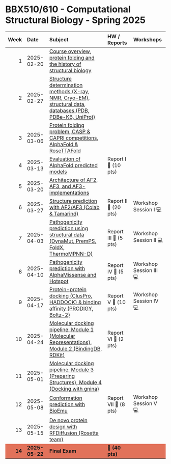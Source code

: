 BBX510/610 - Computational Structural Biology - Spring 2025
================

<table>
<thead>
<tr>
<th style="text-align:right;">Week</th>
<th style="text-align:left;">Date</th>
<th style="text-align:left;">Subject</th>
<th style="text-align:left;">HW / Reports</th>
<th style="text-align:left;">Workshops</th>
</tr>
</thead>
<tbody>
<tr>
<td style="text-align:right;">1</td>
<td style="text-align:left;">2025-02-20</td>
<td style="text-align:left;"><a href="https://github.com/incisrdg/Computational_structural_biology_25_fall/blob/main/Week%201%3A%20Course%20overview%2C%20protein%20folding%20and%20the%20history%20of%20structural%20biology/%20Week%201%3A%20Course%20overview%2C%20protein%20folding%20and%20the%20history%20of%20structural%20biology.md">Course overview, protein folding and the history of structural biology</a></td>
<td style="text-align:left;"></td>
<td style="text-align:left;"></td>
</tr>

<tr>
<td style="text-align:right;">2</td>
<td style="text-align:left;">2025-02-27</td>
<td style="text-align:left;"><a href="https://github.com/incisrdg/Computational_structural_biology_25_fall/blob/main/Week%202%3A%20Structure%20determination%20methods%20(X-ray%2C%20NMR%2C%20Cryo-EM)%2C%20what%20the%20structural%20data%20look%20like%2C%20structural%20databases%20(PDB%2C%20PDBe-KB%2C%20UniProt)/Week%202%3A%20Structure%20determination%20methods%20(X-ray%2C%20NMR%2C%20Cryo-EM)%2C%20what%20the%20structural%20data%20look%20like%2C%20structural%20databases%20(PDB%2C%20PDBe-KB%2C%20UniProt).md">Structure determination methods (X-ray, NMR, Cryo-EM), structural data, databases (PDB, PDBe-KB, UniProt)</a></td>
<td style="text-align:left;"></td>
<td style="text-align:left;"></td>
</tr>

<tr>
<td style="text-align:right;">3</td>
<td style="text-align:left;">2025-03-06</td>
<td style="text-align:left;"><a href="https://github.com/incisrdg/Computational_structural_biology_25_fall/blob/main/Week%203%3A%20Protein%20folding%20problem%2C%20CASP%20and%20CAPRI%20competitions%2C%20AlphaFold%20and%20RosettaFold%20as%20groundbreaking%20teams/Week%203%3A%20Protein%20folding%20problem%2C%20CASP%20and%20CAPRI%20competitions%2C%20AlphaFold%20and%20RosettaFold%20as%20groundbreaking%20teams.md">Protein folding problem, CASP & CAPRI competitions, AlphaFold & RoseTTAFold</a></td>
<td style="text-align:left;"></td>
<td style="text-align:left;"></td>
</tr>

<tr>
<td style="text-align:right;">4</td>
<td style="text-align:left;">2025-03-13</td>
<td style="text-align:left;"><a href="https://github.com/incisrdg/Computational_structural_biology_25_fall/blob/main/Week%204%3A%20Evaluation%20of%20AlphaFold%20predicted%20models/Week%204%3A%20Evaluation%20of%20AlphaFold%20predicted%20models.md">Evaluation of AlphaFold predicted models</a></td>
<td style="text-align:left;">Report I 📝 (10 pts)</td>
<td style="text-align:left;"></td>
</tr>

<tr>
<td style="text-align:right;">5</td>
<td style="text-align:left;">2025-03-20</td>
<td style="text-align:left;"><a href="https://github.com/incisrdg/Computational_structural_biology_25_fall/blob/main/Week%205%3A%20Architecture%20of%20AF2%2C%20AF3%2C%20and%20AF3-implementations/Week%205%3A%20Architecture%20of%20AF2%2C%20AF3%2C%20and%20AF3-implementations.md">Architecture of AF2, AF3, and AF3-implementations</a></td>
<td style="text-align:left;"></td>
<td style="text-align:left;"></td>
</tr>

<tr>
<td style="text-align:right;">6</td>
<td style="text-align:left;">2025-03-27</td>
<td style="text-align:left;"><a href="https://github.com/incisrdg/Computational_structural_biology_25_fall/blob/main/Week%206%3A%20Structure%20predcition%20with%20AF2%2C%20AF3%2C%20and%20AF3-implementations%20using%20Colab%20and%20Tamarind/Week%206%3A%20Structure%20predcition%20with%20AF2%2C%20AF3%2C%20and%20AF3-implementations%20using%20Colab%20and%20Tamarind.md">Structure prediction with AF2/AF3 (Colab & Tamarind)</a></td>
<td style="text-align:left;">Report II 📝 (20 pts)</td>
<td style="text-align:left;">Workshop Session I 💻</td>
</tr>

<tr>
<td style="text-align:right;">7</td>
<td style="text-align:left;">2025-04-03</td>
<td style="text-align:left;"><a href="https://github.com/incisrdg/Computational_structural_biology_25_fall/blob/main/Week%207%3A%20Pathogenicity%20prediction%20using%20structural%20data%20(single%20mutant%3A%20DynaMut%2C%20PremPS%2C%20FoldX%2C%20double%20mutant%3A%20ThermoMPNN-D)/Week%207%3A%20Pathogenicity%20prediction%20using%20structural%20data%20(single%20mutant%3A%20DynaMut%2C%20PremPS%2C%20FoldX%2C%20double%20mutant%3A%20ThermoMPNN-D).md">Pathogenicity prediction using structural data (DynaMut, PremPS, FoldX, ThermoMPNN-D)</a></td>
<td style="text-align:left;">Report III 📝 (5 pts)</td>
<td style="text-align:left;">Workshop Session II 💻</td>
</tr>

<tr>
<td style="text-align:right;">8</td>
<td style="text-align:left;">2025-04-10</td>
<td style="text-align:left;"><a href="https://github.com/incisrdg/Computational_structural_biology_25_fall/blob/main/Week%208%3A%20Pathogenicity%20prediction%20with%20AlphaMissense%20and%20Hotspot/Week%208%3A%20Pathogenicity%20prediction%20with%20AlphaMissense%20and%20Hotspot.md">Pathogenicity prediction with AlphaMissense and Hotspot</a></td>
<td style="text-align:left;">Report IV 📝 (5 pts)</td>
<td style="text-align:left;">Workshop Session III 💻</td>
</tr>

<tr>
<td style="text-align:right;">9</td>
<td style="text-align:left;">2025-04-17</td>
<td style="text-align:left;"><a href="https://github.com/incisrdg/Computational_structural_biology_25_fall/blob/main/Week%209%3A%20Protein-protein%20docking%20(rigid-body%20docking%3A%20ClusPro%2C%20flexible%20docking%3A%20HADDOCK)%20and%20binding%20affinity%20calculations%20(PRODIGY%2C%20Boltz-2)/Week%209%3A%20Protein-protein%20docking%20(rigid-body%20docking%3A%20ClusPro%2C%20flexible%20docking%3A%20HADDOCK)%20and%20binding%20affinity%20calculations%20(PRODIGY%2C%20Boltz-2).md">Protein-protein docking (ClusPro, HADDOCK) & binding affinity (PRODIGY, Boltz-2)</a></td>
<td style="text-align:left;">Report V 📝 (10 pts)</td>
<td style="text-align:left;">Workshop Session IV 💻</td>
</tr>

<tr>
<td style="text-align:right;">10</td>
<td style="text-align:left;">2025-04-24</td>
<td style="text-align:left;"><a href="https://github.com/incisrdg/Computational_structural_biology_25_fall/blob/main/Week%2010%3A%20Molecular%20docking%20pipeline%3A%20module%201%20(Digital%20Representations%20of%20Molecules)%20and%20module%202%20(Exploring%20Chemical%20and%20Biological%20Data%20With%20BidingDB%20and%20the%20RDKit)/Week%2010%3A%20Molecular%20docking%20pipeline%3A%20module%201%20(Digital%20Representations%20of%20Molecules)%20and%20module%202%20(Exploring%20Chemical%20and%20Biological%20Data%20With%20BidingDB%20and%20the%20RDKit).md">Molecular docking pipeline: Module 1 (Molecular Representations), Module 2 (BindingDB, RDKit)</a></td>
<td style="text-align:left;">Report VI 📝 (2 pts)</td>
<td style="text-align:left;"></td>
</tr>

<tr>
<td style="text-align:right;">11</td>
<td style="text-align:left;">2025-05-01</td>
<td style="text-align:left;"><a href="https://github.com/incisrdg/Computational_structural_biology_25_fall/blob/main/Week%2011%3A%20Molecular%20docking%20pipeline%3A%20module%203%20(Preparing%20Structures%20for%20Docking)%20and%20module%204%20(Molecular%20Docking%20using%20gnina)/Week%2011%3A%20Molecular%20docking%20pipeline%3A%20module%203%20(Preparing%20Structures%20for%20Docking)%20and%20module%204%20(Molecular%20Docking%20using%20gnina).md">Molecular docking pipeline: Module 3 (Preparing Structures), Module 4 (Docking with gnina)</a></td>
<td style="text-align:left;"></td>
<td style="text-align:left;"></td>
</tr>

<tr>
<td style="text-align:right;">12</td>
<td style="text-align:left;">2025-05-08</td>
<td style="text-align:left;"><a href="https://github.com/incisrdg/Computational_structural_biology_25_fall/blob/main/Week%2012%3A%20Conformation%20prediction%20with%20BioEmu/Week%2012%3A%20Conformation%20prediction%20with%20BioEmu.md">Conformation prediction with BioEmu</a></td>
<td style="text-align:left;">Report VII 📝 (8 pts)</td>
<td style="text-align:left;">Workshop Session V 💻</td>
</tr>

<tr>
<td style="text-align:right;">13</td>
<td style="text-align:left;">2025-05-15</td>
<td style="text-align:left;"><a href="">De novo protein design with RFDiffusion (Rosetta team)</a></td>
<td style="text-align:left;"></td>
<td style="text-align:left;"></td>
</tr>

<tr>
<td style="text-align:right;font-weight: bold;background-color: #E2725A !important;">14</td>
<td style="text-align:left;font-weight: bold;background-color: #E2725A !important;">2025-05-22</td>
<td style="text-align:left;font-weight: bold;background-color: #E2725A !important;">Final Exam</td>
<td style="text-align:left;font-weight: bold;background-color: #E2725A !important;">📝 (40 pts)</td>
<td style="text-align:left;font-weight: bold;background-color: #E2725A !important;"></td>
</tr>
</tbody>
</table>
